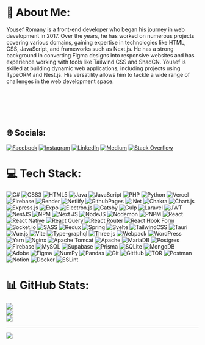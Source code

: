 # 💫 About Me:
Yousef Romany is a front-end developer who began his journey in web development in 2017. Over the years, he has worked on numerous projects covering various domains, gaining expertise in technologies like HTML, CSS, JavaScript, and frameworks such as Next.js. He has a strong background in converting Figma designs into responsive websites and has experience working with tools like Tailwind CSS and ShadCN. Yousef is skilled at building dynamic web applications, including projects using TypeORM and Nest.js. His versatility allows him to tackle a wide range of challenges in the web development space.<br><br><br><br><br><br>
## 🌐 Socials:
[![Facebook](https://img.shields.io/badge/Facebook-%231877F2.svg?logo=Facebook&logoColor=white)](https://facebook.com/yuosef.frahat) [![Instagram](https://img.shields.io/badge/Instagram-%23E4405F.svg?logo=Instagram&logoColor=white)](https://instagram.com/yuosefromany) [![LinkedIn](https://img.shields.io/badge/LinkedIn-%230077B5.svg?logo=linkedin&logoColor=white)](https://linkedin.com/in/yousef-romany-09a2a5233) [![Medium](https://img.shields.io/badge/Medium-12100E?logo=medium&logoColor=white)](https://medium.com/@@yousefromany527) [![Stack Overflow](https://img.shields.io/badge/-Stackoverflow-FE7A16?logo=stack-overflow&logoColor=white)](https://stackoverflow.com/users/16506699) 

# 💻 Tech Stack:
![C#](https://img.shields.io/badge/c%23-%23239120.svg?style=for-the-badge&logo=csharp&logoColor=white) ![CSS3](https://img.shields.io/badge/css3-%231572B6.svg?style=for-the-badge&logo=css3&logoColor=white) ![HTML5](https://img.shields.io/badge/html5-%23E34F26.svg?style=for-the-badge&logo=html5&logoColor=white) ![Java](https://img.shields.io/badge/java-%23ED8B00.svg?style=for-the-badge&logo=openjdk&logoColor=white) ![JavaScript](https://img.shields.io/badge/javascript-%23323330.svg?style=for-the-badge&logo=javascript&logoColor=%23F7DF1E) ![PHP](https://img.shields.io/badge/php-%23777BB4.svg?style=for-the-badge&logo=php&logoColor=white) ![Python](https://img.shields.io/badge/python-3670A0?style=for-the-badge&logo=python&logoColor=ffdd54) ![Vercel](https://img.shields.io/badge/vercel-%23000000.svg?style=for-the-badge&logo=vercel&logoColor=white) ![Firebase](https://img.shields.io/badge/firebase-%23039BE5.svg?style=for-the-badge&logo=firebase) ![Render](https://img.shields.io/badge/Render-%46E3B7.svg?style=for-the-badge&logo=render&logoColor=white) ![Netlify](https://img.shields.io/badge/netlify-%23000000.svg?style=for-the-badge&logo=netlify&logoColor=#00C7B7) ![GithubPages](https://img.shields.io/badge/github%20pages-121013?style=for-the-badge&logo=github&logoColor=white) ![.Net](https://img.shields.io/badge/.NET-5C2D91?style=for-the-badge&logo=.net&logoColor=white) ![Chakra](https://img.shields.io/badge/chakra-%234ED1C5.svg?style=for-the-badge&logo=chakraui&logoColor=white) ![Chart.js](https://img.shields.io/badge/chart.js-F5788D.svg?style=for-the-badge&logo=chart.js&logoColor=white) ![Express.js](https://img.shields.io/badge/express.js-%23404d59.svg?style=for-the-badge&logo=express&logoColor=%2361DAFB) ![Expo](https://img.shields.io/badge/expo-1C1E24?style=for-the-badge&logo=expo&logoColor=#D04A37) ![Electron.js](https://img.shields.io/badge/Electron-191970?style=for-the-badge&logo=Electron&logoColor=white) ![Gatsby](https://img.shields.io/badge/Gatsby-%23663399.svg?style=for-the-badge&logo=gatsby&logoColor=white) ![Gulp](https://img.shields.io/badge/GULP-%23CF4647.svg?style=for-the-badge&logo=gulp&logoColor=white) ![Laravel](https://img.shields.io/badge/laravel-%23FF2D20.svg?style=for-the-badge&logo=laravel&logoColor=white) ![JWT](https://img.shields.io/badge/JWT-black?style=for-the-badge&logo=JSON%20web%20tokens) ![NestJS](https://img.shields.io/badge/nestjs-%23E0234E.svg?style=for-the-badge&logo=nestjs&logoColor=white) ![NPM](https://img.shields.io/badge/NPM-%23CB3837.svg?style=for-the-badge&logo=npm&logoColor=white) ![Next JS](https://img.shields.io/badge/Next-black?style=for-the-badge&logo=next.js&logoColor=white) ![NodeJS](https://img.shields.io/badge/node.js-6DA55F?style=for-the-badge&logo=node.js&logoColor=white) ![Nodemon](https://img.shields.io/badge/NODEMON-%23323330.svg?style=for-the-badge&logo=nodemon&logoColor=%BBDEAD) ![PNPM](https://img.shields.io/badge/pnpm-%234a4a4a.svg?style=for-the-badge&logo=pnpm&logoColor=f69220) ![React](https://img.shields.io/badge/react-%2320232a.svg?style=for-the-badge&logo=react&logoColor=%2361DAFB) ![React Native](https://img.shields.io/badge/react_native-%2320232a.svg?style=for-the-badge&logo=react&logoColor=%2361DAFB) ![React Query](https://img.shields.io/badge/-React%20Query-FF4154?style=for-the-badge&logo=react%20query&logoColor=white) ![React Router](https://img.shields.io/badge/React_Router-CA4245?style=for-the-badge&logo=react-router&logoColor=white) ![React Hook Form](https://img.shields.io/badge/React%20Hook%20Form-%23EC5990.svg?style=for-the-badge&logo=reacthookform&logoColor=white) ![Socket.io](https://img.shields.io/badge/Socket.io-black?style=for-the-badge&logo=socket.io&badgeColor=010101) ![SASS](https://img.shields.io/badge/SASS-hotpink.svg?style=for-the-badge&logo=SASS&logoColor=white) ![Redux](https://img.shields.io/badge/redux-%23593d88.svg?style=for-the-badge&logo=redux&logoColor=white) ![Spring](https://img.shields.io/badge/spring-%236DB33F.svg?style=for-the-badge&logo=spring&logoColor=white) ![Svelte](https://img.shields.io/badge/svelte-%23f1413d.svg?style=for-the-badge&logo=svelte&logoColor=white) ![TailwindCSS](https://img.shields.io/badge/tailwindcss-%2338B2AC.svg?style=for-the-badge&logo=tailwind-css&logoColor=white) ![Tauri](https://img.shields.io/badge/tauri-%2324C8DB.svg?style=for-the-badge&logo=tauri&logoColor=%23FFFFFF) ![Vue.js](https://img.shields.io/badge/vue.js-%2335495e.svg?style=for-the-badge&logo=vuedotjs&logoColor=%234FC08D) ![Vite](https://img.shields.io/badge/vite-%23646CFF.svg?style=for-the-badge&logo=vite&logoColor=white) ![Type-graphql](https://img.shields.io/badge/-TypeGraphQL-%23C04392?style=for-the-badge) ![Three js](https://img.shields.io/badge/threejs-black?style=for-the-badge&logo=three.js&logoColor=white) ![Webpack](https://img.shields.io/badge/webpack-%238DD6F9.svg?style=for-the-badge&logo=webpack&logoColor=black) ![WordPress](https://img.shields.io/badge/WordPress-%23117AC9.svg?style=for-the-badge&logo=WordPress&logoColor=white) ![Yarn](https://img.shields.io/badge/yarn-%232C8EBB.svg?style=for-the-badge&logo=yarn&logoColor=white) ![Nginx](https://img.shields.io/badge/nginx-%23009639.svg?style=for-the-badge&logo=nginx&logoColor=white) ![Apache Tomcat](https://img.shields.io/badge/apache%20tomcat-%23F8DC75.svg?style=for-the-badge&logo=apache-tomcat&logoColor=black) ![Apache](https://img.shields.io/badge/apache-%23D42029.svg?style=for-the-badge&logo=apache&logoColor=white) ![MariaDB](https://img.shields.io/badge/MariaDB-003545?style=for-the-badge&logo=mariadb&logoColor=white) ![Postgres](https://img.shields.io/badge/postgres-%23316192.svg?style=for-the-badge&logo=postgresql&logoColor=white) ![Firebase](https://img.shields.io/badge/firebase-a08021?style=for-the-badge&logo=firebase&logoColor=ffcd34) ![MySQL](https://img.shields.io/badge/mysql-4479A1.svg?style=for-the-badge&logo=mysql&logoColor=white) ![Supabase](https://img.shields.io/badge/Supabase-3ECF8E?style=for-the-badge&logo=supabase&logoColor=white) ![Prisma](https://img.shields.io/badge/Prisma-3982CE?style=for-the-badge&logo=Prisma&logoColor=white) ![SQLite](https://img.shields.io/badge/sqlite-%2307405e.svg?style=for-the-badge&logo=sqlite&logoColor=white) ![MongoDB](https://img.shields.io/badge/MongoDB-%234ea94b.svg?style=for-the-badge&logo=mongodb&logoColor=white) ![Adobe](https://img.shields.io/badge/adobe-%23FF0000.svg?style=for-the-badge&logo=adobe&logoColor=white) ![Figma](https://img.shields.io/badge/figma-%23F24E1E.svg?style=for-the-badge&logo=figma&logoColor=white) ![NumPy](https://img.shields.io/badge/numpy-%23013243.svg?style=for-the-badge&logo=numpy&logoColor=white) ![Pandas](https://img.shields.io/badge/pandas-%23150458.svg?style=for-the-badge&logo=pandas&logoColor=white) ![Git](https://img.shields.io/badge/git-%23F05033.svg?style=for-the-badge&logo=git&logoColor=white) ![GitHub](https://img.shields.io/badge/github-%23121011.svg?style=for-the-badge&logo=github&logoColor=white) ![TOR](https://img.shields.io/badge/tor-%237E4798.svg?style=for-the-badge&logo=tor-project&logoColor=white) ![Postman](https://img.shields.io/badge/Postman-FF6C37?style=for-the-badge&logo=postman&logoColor=white) ![Notion](https://img.shields.io/badge/Notion-%23000000.svg?style=for-the-badge&logo=notion&logoColor=white) ![Docker](https://img.shields.io/badge/docker-%230db7ed.svg?style=for-the-badge&logo=docker&logoColor=white) ![ESLint](https://img.shields.io/badge/ESLint-4B3263?style=for-the-badge&logo=eslint&logoColor=white)
# 📊 GitHub Stats:
![](https://github-readme-stats.vercel.app/api?username=yousef-romany&theme=dark&hide_border=false&include_all_commits=false&count_private=false)<br/>
![](https://github-readme-streak-stats.herokuapp.com/?user=yousef-romany&theme=dark&hide_border=false)<br/>
![](https://github-readme-stats.vercel.app/api/top-langs/?username=yousef-romany&theme=dark&hide_border=false&include_all_commits=false&count_private=false&layout=compact)

---
[![](https://visitcount.itsvg.in/api?id=yousef-romany&icon=0&color=0)](https://visitcount.itsvg.in)

<!-- Proudly created with GPRM ( https://gprm.itsvg.in ) -->
